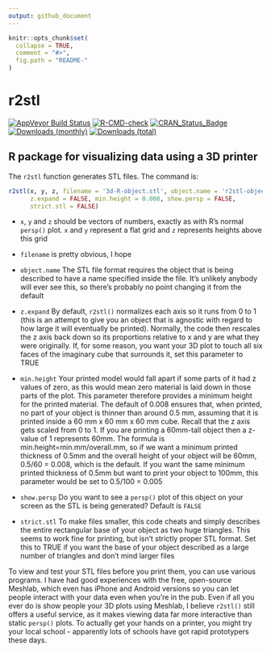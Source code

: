 ```yaml
---
output: github_document
---
```


<!-- README.md is generated from README.Rmd. Please edit that file -->

```r
knitr::opts_chunk$set(
  collapse = TRUE,
  comment = "#>",
  fig.path = "README-"
)
```

# r2stl

[![AppVeyor Build Status](https://ci.appveyor.com/api/projects/status/github/paulnorthrop/r2stl?branch=master&svg=true)](https://ci.appveyor.com/project/paulnorthrop/r2stl)
[![R-CMD-check](https://github.com/paulnorthrop/r2stl/actions/workflows/R-CMD-check.yaml/badge.svg)](https://github.com/paulnorthrop/r2stl/actions/workflows/R-CMD-check.yaml)
[![CRAN_Status_Badge](https://www.r-pkg.org/badges/version/r2stl)](https://cran.r-project.org/package=r2stl)
[![Downloads (monthly)](https://cranlogs.r-pkg.org/badges/r2stl?color=brightgreen)](https://cran.r-project.org/package=r2stl)
[![Downloads (total)](https://cranlogs.r-pkg.org/badges/grand-total/r2stl?color=brightgreen)](https://cran.r-project.org/package=r2stl)

## R package for visualizing data using a 3D printer

The `r2stl` function generates STL files. The command is:

```r
r2stl(x, y, z, filename = '3d-R-object.stl', object.name = 'r2stl-object', 
      z.expand = FALSE, min.height = 0.008, show.persp = FALSE, 
      strict.stl = FALSE)
```

* `x`, `y` and `z` should be vectors of numbers, exactly as with R's normal `persp()` plot. `x` and `y` represent a flat grid and `z` represents heights above this grid

* `filename` is pretty obvious, I hope

* `object.name` The STL file format requires the object that is being described to have a name specified inside the file. It's unlikely anybody will ever see this, so there's probably no point changing it from the default

* `z.expand` By default, `r2stl()` normalizes each axis so it runs from 0 to 1 (this is an attempt to give you an object that is agnostic with regard to how large it will eventually be printed). Normally, the code then rescales the z axis back down so its proportions relative to x and y are what they were originally. If, for some reason, you want your 3D plot to touch all six faces of the imaginary cube that surrounds it, set this parameter to TRUE

* `min.height` Your printed model would fall apart if some parts of it had z values of zero, as this would mean zero material is laid down in those parts of the plot. This parameter therefore provides a minimum height for the printed material. The default of 0.008 ensures that, when printed, no part of your object is thinner than around 0.5 mm, assuming that it is printed inside a 60 mm x 60 mm x 60 mm cube. Recall that the z axis gets scaled from 0 to 1. If you are printing a 60mm-tall object then a z-value of 1 represents 60mm. The formula is min.height=min.mm/overall.mm, so if we want a minimum printed thickness of 0.5mm and the overall height of your object will be 60mm, 0.5/60 = 0.008, which is the default. If you want the same minimum printed thickness of 0.5mm but want to print your object to 100mm, this parameter would be set to 0.5/100 = 0.005

* `show.persp` Do you want to see a `persp()` plot of this object on your screen as the STL is being generated? Default is `FALSE`

* `strict.stl` To make files smaller, this code cheats and simply describes the entire rectangular base of your object as two huge triangles. This seems to work fine for printing, but isn't strictly proper STL format. Set this to TRUE if you want the base of your object described as a large number of triangles and don't mind larger files

To view and test your STL files before you print them, you can use various programs. I have had good experiences with the free, open-source Meshlab, which even has iPhone and Android versions so you can let people interact with your data even when you're in the pub. Even if all you ever do is show people your 3D plots using Meshlab, I believe `r2stl()` still offers a useful service, as it makes viewing data far more interactive than static `persp()` plots. To actually get your hands on a printer, you might try your local school - apparently lots of schools have got rapid prototypers these days.
